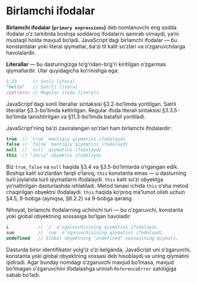 # Birlamchi ifodalar

**Birlamchi ifodalar (`primary expressions`)** deb nomlanuvchi eng sodda ifodalar o‘z tarkibida boshqa soddaroq ifodalarni qamrab olmaydi, ya’ni mustaqil holda mavjud bo‘ladi. JavaScript'dagi birlamchi ifodalar — bu konstantalar yoki literal qiymatlar, ba’zi til kalit so‘zlari va o‘zgaruvchilarga havolalardir.

**Literallar** — bu dasturingizga to‘g‘ridan-to‘g‘ri kiritilgan o‘zgarmas qiymatlardir. Ular quyidagicha ko‘rinishga ega:

``` js
1.23      // Sonli literal
"hello"   // Satrli literal
/pattern/ // Regular ifoda literali
```

JavaScript'dagi sonli literallar sintaksisi §3.2-bo‘limda yoritilgan. Satrli literallar §3.3-bo‘limda keltirilgan. Regular ifoda literali sintaksisi §3.3.5-bo‘limda tanishtirilgan va §11.3-bo‘limda batafsil yoritiladi.

JavaScript'ning ba’zi zaxiralangan so‘zlari ham birlamchi ifodalardir:

``` js
true  // `true` mantiqiy qiymatini ifodalaydi
false // `false` mantiqiy qiymatini ifodalaydi
null  // `null` qiymatini ifodalaydi
this  // "Joriy" obyektni ifodalaydi
```

Biz `true`, `false` va `null` haqida §3.4 va §3.5-bo‘limlarda o‘rgangan edik. Boshqa kalit so‘zlardan farqli o‘laroq, `this` konstanta emas — u dasturning turli joylarida turli qiymatlarni ifodalaydi. `this` kalit so‘zi obyektga yo‘naltirilgan dasturlashda ishlatiladi. Metod tanasi ichida `this` o‘sha metod chaqirilgan obyektni ifodalaydi. `this` haqida ko‘proq ma’lumot olish uchun §4.5, 8-bobga (ayniqsa, §8.2.2) va 9-bobga qarang.

Nihoyat, birlamchi ifodalarning uchinchi turi — bu o‘zgaruvchi, konstanta yoki global obyektning xossasiga bo‘lgan havoladir:

``` js
i           // `i` o‘zgaruvchisining qiymatini ifodalaydi.
sum         // `sum` o‘zgaruvchisining qiymatini ifodalaydi.
undefined   // Global obyektning "undefined" xossasining qiymati.
```

Dasturda biror identifikator yolg‘iz o‘zi kelganda, JavaScript uni o‘zgaruvchi, konstanta yoki global obyektning xossasi deb hisoblaydi va uning qiymatini qidiradi. Agar bunday nomdagi o‘zgaruvchi mavjud bo‘lmasa, mavjud bo‘lmagan o‘zgaruvchini ifodalashga urinish `ReferenceError` xatoligiga sabab bo‘ladi.